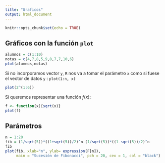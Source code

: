 ```yaml
---
title: "Graficos"
output: html_document
---
```


```r
knitr::opts_chunk$set(echo = TRUE)
```

## Gráficos con la función `plot`

```r
alumnos = c(1:10)
notas = c(4,7,8,5,9,8,7,7,10,6)
plot(alumnos,notas)
```

Si no incorporamos vector `y`, `R` nos va a tomar el parámetro `x` como si fuese el vector de datos `y` : `plot(1:n, x)`

```r
plot(2^(1:6))
```

Si queremos representar una función $f(x)$:

```r
f <- function(x){sqrt(x)}
plot(f)
```

## Parámetros

```r
n = 1:20
fib = (1/sqrt(5))*((1+sqrt(5))/2)^n-(1/sqrt(5))*((1-sqrt(5))/2)^n
fib
plot(fib, xlab="n", ylab= expression(F[n]),
     main = "Sucesión de Fibonacci", pch = 20, cex = 1, col = "black")
```

